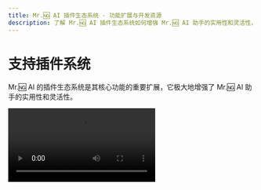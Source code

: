 ```yaml
---
title: Mr.🆖 AI 插件生态系统 - 功能扩展与开发资源
description: 了解 Mr.🆖 AI 插件生态系统如何增强 Mr.🆖 AI 助手的实用性和灵活性，以及提供的开发资源和插件开发指南。
---
```


# 支持插件系统

Mr.🆖 AI 的插件生态系统是其核心功能的重要扩展，它极大地增强了 Mr.🆖 AI 助手的实用性和灵活性。

<Video src="https://github.com/lobehub/lobe-chat/assets/28616219/f29475a3-f346-4196-a435-41a6373ab9e2" />

通过利用插件，Mr.🆖 AI 的助手们能够实现实时信息的获取和处理，例如搜索网络信息，为用户提供即时且相关的资讯。

此外，这些插件不仅局限于新闻聚合，还可以扩展到其他实用的功能，如快速检索文档、生成图片、获取 Bilibili 、Steam 等各种平台数据，以及与其他各式各样的第三方服务交互。

通过查看 [插件使用](/zh/docs/usage/plugins/basic) 了解更多。质的声音选项 (OpenAI Audio, Microsoft Edge Speech)，以满足不同地域和文化背景用户的需求。用户可以根据个人喜好或者特定场景来选择合适的语音，从而获得个性化的交流体验。
